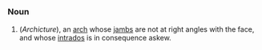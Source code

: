=={{en}}==
===Noun===
# (''Archicture''), an [[arch]] whose [[jambs]] are not at right angles with the face, and whose [[intrados]] is in consequence askew.